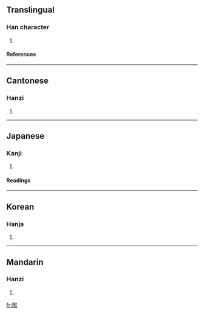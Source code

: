 ==Translingual==
===Han character===
{{Han char|rn=30|rad=口|as=14|sn=17|four=6801<sub>7</sub>|canj=口尸戈廿 (RSIT), 口尸一廿 (RSMT)}}
# {{defn|Han}}
====References====
{{Han ref|kx=0211.250|dkj=04447|dj=0434.200|hdz=10695.170|uh=5682|ud=22146|bh=ECC7|bd=60615}}
----
==Cantonese==
===Hanzi===
{{yue-hanzi|jyut=|y=laam6}}
# {{defn|Cantonese}}
----
==Japanese==
===Kanji===
{{ja-kanji|grade=|rs=口14}}
# {{defn|Japanese}} 
====Readings====
{{ja-readings|on=[[らん]] (ran), [[かん]] (kan)|kun=[[むさぼる]] (musaboru), [[たしなむ]] (tashinamu), [[しかる]] (shikaru), [[こえ]] (koe)}}
----
==Korean==
===Hanja===
{{ko-hanja|hangeul=람|rv=ram|mr=ram}}
# {{defn|Korean}}
----
==Mandarin==
===Hanzi===
{{cmn-hanzi|pin=[[làn]] ([[lan4]])|wg=lan<sup>4</sup>}}
# {{defn|Mandarin}}

[[fr:嚂]]